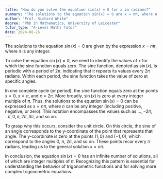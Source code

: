 ```yaml
---
title: "How do you solve the equation sin(x) = 0 for x in radians?"
summary: "The solutions to the equation sin(x) = 0 are x = nπ, where n is any integer."
author: "Prof. Richard White"
degree: "PhD in Mathematics, University of Leicester"
tutor_type: "A-Level Maths Tutor"
date: 2024-08-26
---
```


The solutions to the equation $\sin(x) = 0$ are given by the expression $x = n\pi$, where $n$ is any integer.

To solve the equation $\sin(x) = 0$, we need to identify the values of $x$ for which the sine function equals zero. The sine function, denoted as $\sin(x)$, is periodic with a period of $2\pi$, indicating that it repeats its values every $2\pi$ radians. Within each period, the sine function takes the value of zero at specific angles.

In one complete cycle (or period), the sine function equals zero at the points $x = 0$, $x = \pi$, and $x = 2\pi$. More broadly, $\sin(x)$ is zero at every integer multiple of $\pi$. Thus, the solutions to the equation $\sin(x) = 0$ can be expressed as $x = n\pi$, where $n$ can be any integer (including positive, negative, or zero). This notation encompasses the values such as $\ldots, -2\pi, -\pi, 0, \pi, 2\pi, 3\pi$, and so on.

To grasp why this occurs, consider the unit circle. On this circle, the sine of an angle corresponds to the y-coordinate of the point that represents that angle. The y-coordinate is zero at the points $(1, 0)$ and $(-1, 0)$, which correspond to the angles $0$, $\pi$, $2\pi$, and so on. These points recur every $\pi$ radians, leading us to the general solution $x = n\pi$.

In conclusion, the equation $\sin(x) = 0$ has an infinite number of solutions, all of which are integer multiples of $\pi$. Recognizing this pattern is essential for understanding the behavior of trigonometric functions and for solving more complex trigonometric equations.
    